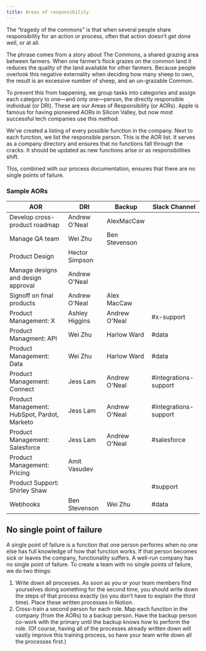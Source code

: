 ```yaml
---
title: Areas of responsibility
---
```



<Podcast code="6476452" />

The “tragedy of the commons” is that when several people share responsibility for an action or process, often that action doesn’t get done well, or at all.

The phrase comes from a story about The Commons, a shared grazing area between farmers. When one farmer’s flock grazes on the common land it reduces the quality of the land available for other farmers. Because people overlook this negative externality when deciding how many sheep to own, the result is an excessive number of sheep, and an un-grazable Common.

To prevent this from happening, we group tasks into categories and assign each category to one—and only one—person, the directly responsible individual (or DRI). These are our Areas of Responsibility (or AORs). Apple is famous for having pioneered AORs in Silicon Valley, but now most successful tech companies use this method.

We’ve created a listing of every possible function in the company. Next to each function, we list the responsible person. This is the AOR list. It serves as a company directory and ensures that no functions fall through the cracks. It should be updated as new functions arise or as responsibilities shift.

This, combined with our process documentation, ensures that there are no single points of failure.

### Sample AORs

| AOR                                          | DRI                         | Backup        | Slack Channel         |
|----------------------------------------------|-----------------------------|---------------|-----------------------|
| Develop cross-product roadmap                | Andrew O'Neal               | AlexMacCaw    |                       |
| Manage QA team                               | Wei Zhu                     | Ben Stevenson |                       |
| Product Design                               | Hector Simpson              |               |                       |
| Manage designs and design approval           | Andrew O'Neal               |               |                       |
| Signoff on final products                    | Andrew O'Neal               | Alex MacCaw   |                       |
| Product Management: X                        | Ashley Higgins              | Andrew O'Neal | #x-support            |
| Product Managment: API                       | Wei Zhu                     | Harlow Ward   | #data                 |
| Product Management: Data                     | Wei Zhu                     | Harlow Ward   | #data                 |
| Product Management: Connect                  | Jess Lam                    | Andrew O'Neal | #integrations-support |
| Product Management: HubSpot, Pardot, Marketo | Jess Lam                    | Andrew O'Neal | #integrations-support |
| Product Management: Salesforce               | Jess Lam                    | Andrew O'Neal | #salesforce           |
| Product Management: Pricing                  | Amit Vasudev                |               |                       |
| Product Support: Shirley Shaw                |                             |               | #support              |
| Webhooks                                     | Ben Stevenson               | Wei Zhu       | #data                 |
## No single point of failure

A single point of failure is a function that one person performs when no one else has full knowledge of how that function works. If that person becomes sick or leaves the company, functionality suffers. A well-run company has no single point of failure. To create a team with no single points of failure, we do two things:

1. Write down all processes. As soon as you or your team members find yourselves doing something for the second time, you should write down the steps of that process exactly (so you don’t have to explain the third time). Place these written processes in Notion.
2. Cross-train a second person for each role. Map each function in the company (from the AORs) to a backup person. Have the backup person co-work with the primary until the backup knows how to perform the role. (Of course, having all of the processes already written down will vastly improve this training process, so have your team write down all the processes first.)